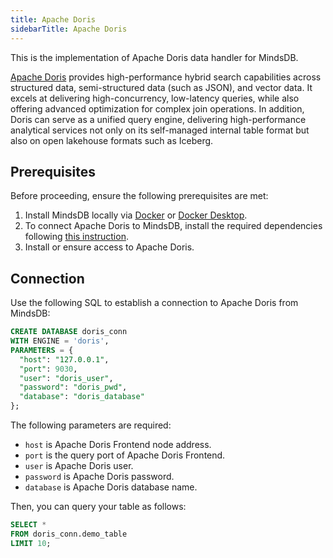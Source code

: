 ```yaml
---
title: Apache Doris
sidebarTitle: Apache Doris
---
```


This is the implementation of Apache Doris data handler for MindsDB.

[Apache Doris](https://doris.apache.org/) provides high-performance hybrid search capabilities across structured data, semi-structured data (such as JSON), and vector data. It excels at delivering high-concurrency, low-latency queries, while also offering advanced optimization for complex join operations. In addition, Doris can serve as a unified query engine, delivering high-performance analytical services not only on its self-managed internal table format but also on open lakehouse formats such as Iceberg.

## Prerequisites

Before proceeding, ensure the following prerequisites are met:

1. Install MindsDB locally via [Docker](/setup/self-hosted/docker) or [Docker Desktop](/setup/self-hosted/docker-desktop).
2. To connect Apache Doris to MindsDB, install the required dependencies following [this instruction](/setup/self-hosted/docker#install-dependencies).
3. Install or ensure access to Apache Doris.

## Connection

Use the following SQL to establish a connection to Apache Doris from MindsDB:

```sql
CREATE DATABASE doris_conn
WITH ENGINE = 'doris',
PARAMETERS = {
  "host": "127.0.0.1",
  "port": 9030,
  "user": "doris_user",
  "password": "doris_pwd",
  "database": "doris_database"
};
```
The following parameters are required:

* `host` is Apache Doris Frontend node address.
* `port` is the query port of Apache Doris Frontend.
* `user` is Apache Doris user.
* `password` is Apache Doris password.
* `database` is Apache Doris database name.

Then, you can query your table as follows:

```sql
SELECT *
FROM doris_conn.demo_table
LIMIT 10;
```
